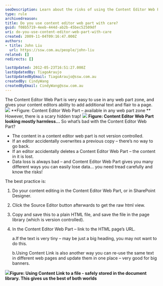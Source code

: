 ```yaml
---
seoDescription: Learn about the risks of using the Content Editor Web Part and discover safe editing practices to prevent data loss.
type: rule
archivedreason:
title: Do you use content editor web part with care?
guid: f08b5719-4eeb-444d-ab2b-45bec52509df
uri: do-you-use-content-editor-web-part-with-care
created: 2009-11-04T09:16:47.000Z
authors:
- title: John Liu
  url: https://ssw.com.au/people/john-liu
related: []
redirects: []

lastUpdated: 2012-05-23T16:51:27.000Z
lastUpdatedBy: TiagoAraujo
lastUpdatedByEmail: TiagoAraujo@ssw.com.au
createdBy: CindyWang
createdByEmail: CindyWang@ssw.com.au
---
```


The Content Editor Web Part is very easy to use in any web part zone, and gives your content editors ability to add additional text and flair to a page.
![](ContentEditorWebPart_Small.jpg) **Figure: Content Editor Web Part – available in any web part zone
**
 However, there is a scary hidden trap!
![](ContentEditorWebPart02_Small.jpg) **Figure: Content Editor Web Part looking mostly harmless...**
 So what’s bad with the Content Editor Web Part?

* The content in a content editor web part is not version controlled.
* If an editor accidentally overwrites a previous copy – there’s no way to go back.
* If an editor accidentally deletes a Content Editor Web Part – the content in it is lost.
* Data loss is always bad – and Content Editor Web Part gives you many different ways you can easily lose data... you need tread carefully and know the risks!

 The best practice is:

1. Do your content editing in the Content Editor Web Part, or in SharePoint Designer.
2. Click the Source Editor button afterwards to get the raw html view.
3. Copy and save this to a plain HTML file, and save the file in the page library (which is version controlled).
4. In the Content Editor Web Part – link to the HTML page’s URL.

    a.If the text is very tiny – may be just a big heading, you may not want to do this.

    b.Using Content Link is also another way you can re-use the same text in different web pages and update them in one place – very good for big banners.

![](ContentEditorWebPart03_Small.jpg)**Figure: Using Content Link to a file - safely stored in the document library. This gives us the best of both worlds**
